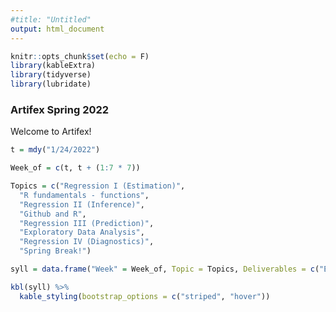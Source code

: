 ```yaml
---
#title: "Untitled"
output: html_document
---
```


```r
knitr::opts_chunk$set(echo = F)
library(kableExtra)
library(tidyverse)
library(lubridate)
```

### Artifex Spring 2022

Welcome to Artifex!



```r

t = mdy("1/24/2022")

Week_of = c(t, t + (1:7 * 7))

Topics = c("Regression I (Estimation)",
  "R fundamentals - functions",
  "Regression II (Inference)",
  "Github and R",
  "Regression III (Prediction)",
  "Exploratory Data Analysis",
  "Regression IV (Diagnostics)",
  "Spring Break!")

syll = data.frame("Week" = Week_of, Topic = Topics, Deliverables = c("Exercises 1", rep("TBD", 6), "Nada")) 

kbl(syll) %>%
  kable_styling(bootstrap_options = c("striped", "hover"))

```

